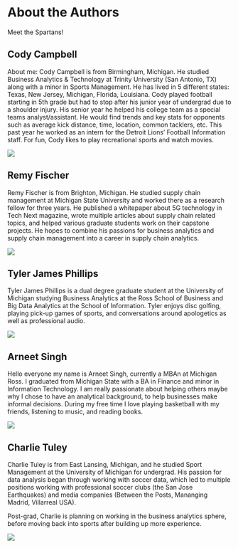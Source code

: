 # About the Authors

Meet the Spartans!

## Cody Campbell

About me: Cody Campbell is from Birmingham, Michigan. He studied Business Analytics & Technology at Trinity University (San Antonio, TX) along with a minor in Sports Management. He has lived in 5 different states: Texas, New Jersey, Michigan, Florida, Louisiana. Cody played football starting in 5th grade but had to stop after his junior year of undergrad due to a shoulder injury. His senior year he helped his college team as a special teams analyst/assistant. He would find trends and key stats for opponents such as average kick distance, time, location, common tacklers, etc. This past year he worked as an intern for the Detroit Lions' Football Information staff. For fun, Cody likes to play recreational sports and watch movies.

![](images/MJB_1673.jpg)

## Remy Fischer

Remy Fischer is from Brighton, Michigan. He studied supply chain management at Michigan State University and worked there as a  research fellow for three years. He published a whitepaper about 5G technology in Tech Next magazine, wrote multiple articles about supply chain related topics, and helped various graduate students work on their capstone projects. He hopes to combine his passions for business analytics and supply chain management into a career in supply chain analytics.

![](images/Professional%20Headshot.jpeg)

## Tyler James Phillips

Tyler James Phillips is a dual degree graduate student at the University of Michigan studying Business Analytics at the Ross School of Business and Big Data Analytics at the School of Information. Tyler enjoys disc golfing, playing pick-up games of sports, and conversations around apologetics as well as professional audio.

![](images/_MJB_1337-2%20version%202.jpg)

## Arneet Singh

Hello everyone my name is Arneet Singh, currently a MBAn at Michigan Ross. I graduated from Michigan State with a BA in Finance and minor in Information Technology. I am really passionate about helping others maybe why I chose to have an analytical background, to help businesses make informal decisions. During my free time I love playing basketball with my friends, listening to music, and reading books.

![](images/MJB_1446.jpg)

## Charlie Tuley

Charlie Tuley is from East Lansing, Michigan, and he studied Sport Management at the University of Michigan for undergrad. His passion for data analysis began through working with soccer data, which led to multiple positions working with professional soccer clubs (the San Jose Earthquakes) and media companies (Between the Posts, Mananging Madrid, Villarreal USA).

Post-grad, Charlie is planning on working in the business analytics sphere, before moving back into sports after building up more experience.

![](images/MJB_0568.jpg)
